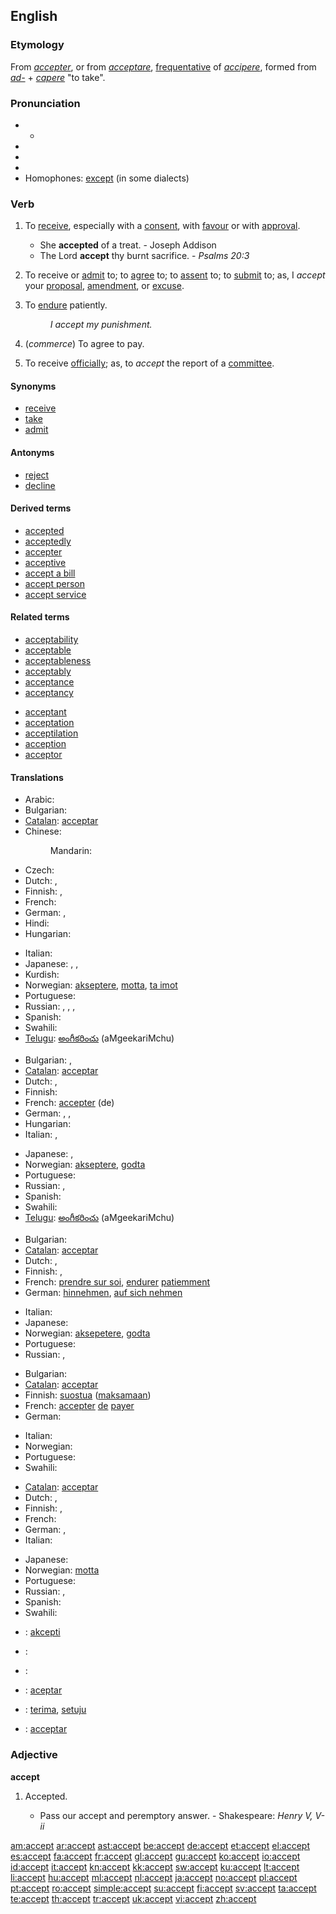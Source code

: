 ==English==

===Etymology===
From {{etyl|fr}} ''[[accepter]]'', or from {{etyl|la}} ''[[acceptare]]'', [[frequentative]] of ''[[accipere]]'', formed from ''[[ad-]]'' + ''[[capere]]'' "to take".

===Pronunciation===
* {{a|RP}}
** {{IPA|/əkˈsept/}}
* {{audio|en-us-accept.ogg|Audio (US)}}
* {{audio|En-uk-accept.ogg|Audio (UK)}}
* {{rhymes|ɛpt}}
* Homophones: [[except]] (in some dialects)

===Verb===
{{en-verb}}

# {{transitive}} To [[receive]], especially with a [[consent]], with [[favour]] or with [[approval]].
#* She '''accepted''' of a treat. - Joseph Addison
#* The Lord '''accept''' thy burnt sacrifice. - ''Psalms 20:3''
# {{transitive}} To receive or [[admit]] to; to [[agree]] to; to [[assent]] to; to [[submit]] to; as, I ''accept'' your [[proposal]], [[amendment]], or [[excuse]].
# {{transitive}} To [[endure]] patiently.
#: ''I accept my punishment.''
# {{transitive}} (''commerce'') To agree to pay.
# {{transitive}} To receive [[officially]]; as, to ''accept'' the report of a [[committee]].

====Synonyms====
* [[receive]]
* [[take]]
* [[admit]]

====Antonyms====
* [[reject]]
* [[decline]]

====Derived terms====
* [[accepted]]
* [[acceptedly]]
* [[accepter]]
* [[acceptive]]
* [[accept a bill]]
* [[accept person]]
* [[accept service]]

====Related terms====
{{top2}}
* [[acceptability]]
* [[acceptable]]
* [[acceptableness]]
* [[acceptably]]
* [[acceptance]]
* [[acceptancy]]
{{mid2}}
* [[acceptant]]
* [[acceptation]]
* [[acceptilation]]
* [[acception]]
* [[acceptor]]
{{bottom2}}

====Translations====
{{trans-top|to receive with consent}}
* Arabic: {{t+|ar|قبل|tr=qábila}}
* Bulgarian: {{t|bg|приемам}}
* [[Catalan]]: [[acceptar]]
* Chinese:
*: Mandarin: {{t-|cmn|接受|tr=jiēshòu|sc=Hani}}
* Czech: {{t-|cs|přijmout}}
* Dutch: {{t+|nl|aanvaarden}}, {{t+|nl|accepteren}}
* Finnish: {{t-|fi|ottaa vastaan}}, {{t+|fi|hyväksyä}}
* French: {{t+|fr|accepter}}
* German: {{t+|de|annehmen}}, {{t+|de|abnehmen}}
* Hindi: {{t|hi|स्वीकार करना|tr=svīkār karnā|sc=Deva}}
* Hungarian: {{t|hu|beleegyezik}}
{{trans-mid}}
* Italian: {{t+|it|accettare}}
* Japanese: {{t|ja|受理する|tr=じゅりする, juri-suru|sc=Jpan}},  {{t|ja|受け入れる|tr=うけいれる, ukeireru|sc=Jpan}},  {{t|ja|受ける|tr=うける, ukeru|sc=Jpan}}
* Kurdish: {{ku-Arab|[[وه‌رگرتن]]}}
* Norwegian: [[akseptere]], [[motta]], [[ta imot]]
* Portuguese: {{t+|pt|aceitar}}
* Russian: {{t+|ru|принимать|tr=prinimátʹ|sc=Cyrl}} {{impf}}, {{t+|ru|принять|tr=prinját’|sc=Cyrl}} {{pf}}, {{t|ru|соглашаться|tr=soglašátʹsja|sc=Cyrl}} {{impf}},  {{t+|ru|согласиться|tr=soglasítʹsja|sc=Cyrl}} {{pf}}
* Spanish: {{t+|es|aceptar}}
* Swahili: {{t+|sw|kiri|xs=Swahili}}
* [[Telugu]]: [[అంగీకరించు]] (aMgeekariMchu)
{{trans-bottom}}

{{trans-top|to agree to}}
* Bulgarian: {{t-|bg|съгласявам се}},  {{t+|bg|разбирам}}
* [[Catalan]]: [[acceptar]]
* Dutch: {{t+|nl|aanvaarden}}, {{t+|nl|accepteren}}
* Finnish: {{t+|fi|hyväksyä}}
* French: [[accepter]] (de)
* German: {{t+|de|akzeptieren}}, {{t+|de|annehmen}}, {{t+|de|zusagen}}
* Hungarian: {{t+|hu|elfogad}}
* Italian: {{t+|it|accettare}}, {{t+|it|ammettere}}
{{trans-mid}}
* Japanese: {{t|ja|承諾する|tr=しょうだくする, shōdaku-suru|sc=Jpan}},  {{t|ja|引き受ける|tr=ひきうける, hikiukeru|sc=Jpan}}
* Norwegian: [[akseptere]], [[godta]]
* Portuguese: {{t+|pt|aceitar}}
* Russian: {{t+|ru|принимать|tr=prinimátʹ|sc=Cyrl}} {{impf}}, {{t+|ru|принять|tr=prinját’|sc=Cyrl}} {{pf}}
* Spanish: {{t+|es|aceptar}}
* Swahili: {{t+|sw|kiri|xs=Swahili}}
* [[Telugu]]: [[అంగీకరించు]] (aMgeekariMchu)
{{trans-bottom}}

{{trans-top|to endure patietly}}
* Bulgarian: {{t|bg|понасям}}
* [[Catalan]]: [[acceptar]]
* Dutch: {{t+|nl|aanvaarden}}, {{t+|nl|ondergaan}}
* Finnish: {{t+|fi|hyväksyä}}, {{t+|fi|sietää}}
* French: [[prendre sur soi]], [[endurer]] [[patiemment]]
* German: [[hinnehmen]], [[auf sich nehmen]]
{{trans-mid}}
* Italian: {{t+|it|accettare}}
* Japanese: {{t|ja|堪え忍ぶ|tr=たえしのぶ, taeshinobu|sc=Jpan}}
* Norwegian: [[aksepetere]], [[godta]]
* Portuguese: {{t+|pt|aceitar}}
* Russian: {{t+|ru|принимать|tr=prinimátʹ|sc=Cyrl}} {{impf}}, {{t+|ru|принять|tr=prinját’|sc=Cyrl}} {{pf}}
{{trans-bottom}}

{{trans-top|to agree to pay}}
* Bulgarian: {{t|bg|акцептирам}}
* [[Catalan]]: [[acceptar]]
* Finnish: [[suostua]] ([[maksaa|maksamaan]])
* French: [[accepter]] [[de]] [[payer]]
* German: {{t+|de|kaufen}}
{{trans-mid}}
* Italian: {{t+|it|accettare}}
* Norwegian: {{t+|no|akseptere}}
* Portuguese: {{t+|pt|aceitar}}
* Swahili: {{t+|sw|kiri|xs=Swahili}}
{{trans-bottom}}

{{trans-top|to receive officially}}
* [[Catalan]]: [[acceptar]]
* Dutch: {{t+|nl|ontvangen}}, {{t+|nl|aannemen}}
* Finnish: {{t-|fi|ottaa vastaan}}, {{t-|fi|vastaanottaa}}
* French: {{t+|fr|accueillir}}
* German: {{t+|de|annehmen}}, {{t+|de|empfangen}}
* Italian: {{t+|it|accettare}}
{{trans-mid}}
* Japanese: {{t|ja|受け取る|tr=うけとる, uketoru|sc=Jpan}}
* Norwegian: [[motta]]
* Portuguese: {{t+|pt|aceitar}}
* Russian: {{t+|ru|принимать|tr=prinimátʹ|sc=Cyrl}} {{impf}}, {{t+|ru|принять|tr=prinját’|sc=Cyrl}} {{pf}}
* Spanish: {{t+|es|aceptar}}
* Swahili: {{t+|sw|kiri|xs=Swahili}}
{{trans-bottom}}

{{checktrans-top}}
* {{ttbc|Esperanto}}: [[akcepti]]
* {{ttbc|Hebrew}}: {{he-translation|לקבל|lekabél}}
* {{ttbc|Hebrew}}: {{he-translation|להסכים|lehaskím}}
{{checktrans-mid}}
* {{ttbc|Ido}}: [[aceptar]]
* {{ttbc|Indonesian}}: [[terima]], [[setuju]]
* {{ttbc|Interlingua}}: [[acceptar]]
{{checktrans-bottom}}

===Adjective===
'''accept'''

# {{obsolete}} Accepted.
#* Pass our accept and peremptory answer. - Shakespeare: ''Henry V, V-ii''

[[am:accept]]
[[ar:accept]]
[[ast:accept]]
[[be:accept]]
[[de:accept]]
[[et:accept]]
[[el:accept]]
[[es:accept]]
[[fa:accept]]
[[fr:accept]]
[[gl:accept]]
[[gu:accept]]
[[ko:accept]]
[[io:accept]]
[[id:accept]]
[[it:accept]]
[[kn:accept]]
[[kk:accept]]
[[sw:accept]]
[[ku:accept]]
[[lt:accept]]
[[li:accept]]
[[hu:accept]]
[[ml:accept]]
[[nl:accept]]
[[ja:accept]]
[[no:accept]]
[[pl:accept]]
[[pt:accept]]
[[ro:accept]]
[[simple:accept]]
[[su:accept]]
[[fi:accept]]
[[sv:accept]]
[[ta:accept]]
[[te:accept]]
[[th:accept]]
[[tr:accept]]
[[uk:accept]]
[[vi:accept]]
[[zh:accept]]